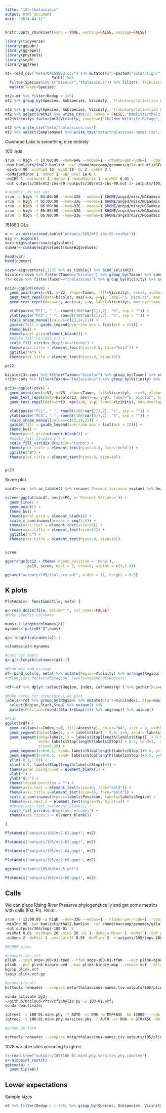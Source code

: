 ```yaml
---
title: "105-thalassinus"
output: html_document
date: "2024-04-11"
---
```


```r
knitr::opts_chunk$set(echo = TRUE, warning=FALSE, message=FALSE)
```

```r
library(tidyverse)
library(ggpubr)
library(ggrepel)
library(phytools)
library(snpR)
library(ggtree)
```

```r
mt<-read_csv("meta/04152023.csv") %>% mutate(Path=paste0("data/align/",Ind,".sort.flt.bam"))  %>% mutate(Path2=ifelse(Dedup > 2e6, paste0("data/downsample/",Ind,".reduced.bam"),
                     Path)) %>%
  filter(Species%in% c("bicolor","thalassinus")) %>% filter(!`Tributary/Collection Location` %in% c("Bitner Ranch","Rock Creek","Horse Canyon","Thousand Creek Gorge","Cowhead Lake")) %>%
  mutate(Taxon=Species)

mt2<-mt %>% filter(Dedup > 2e5)
mt2 %>% group_by(Species, Subspecies, Vicinity, `Tributary/Collection Location`) %>% summarize(Count=n(), medianDedup=median(Dedup), meanDedup=mean(Dedup))

mt2 %>% group_by(Species, Subspecies, Vicinity, `Tributary/Collection Location`) %>% summarize(Count=n(), medianDedup=median(Dedup), meanDedup=mean(Dedup)) %>% write_csv("outputs/105/thal-meta.csv")
mt2 %>% select(Path2) %>% write_csv(col_names = FALSE, "bamlists/thal2.bamlist")
mt2$Vicinity<-factor(mt2$Vicinity, levels=c("Sheldon Wildlife Refuge","Harney County","Modoc County", "Warner Spring","Goose Lake","Rising River Preserve","Pit River","Valley Falls"))

mt2 %>% write_csv("meta/thalassinus.csv")
mt2 %>% select(SampleName) %>% write_tsv("meta/thalassinus-names.tsv", col_names = FALSE)
```


Cowhead Lake is something else entirely

100 inds

```sh
srun -p high -t 10:00:00 --mem=64G --nodes=1 --ntasks-per-node=1 --cpus-per-task=12  $HOME/angsd/angsd -P 12  \
-bam bamlists/thal2.bamlist -ref /home/maccamp/genomes/gila-orcutti/GCA_026230005.1_fGilOrc1.0.hap1_genomic.fna.gz \
-minInd 90 -minMapQ 10 -minQ 20 -GL 2 -doGLF 2 \
-doMajorMinor 1 -doMaf 1 -SNP_pval 1e-6 \
-doIBS 1 -doCounts 1 -doCov 1 -makeMatrix 1 -minMaf 0.01 \
-out outputs/105/mt2-ibs-90 >outputs/105/mt2-ibs-90.out 2> outputs/105/mt2-ibs-90.err &

#-minMaf .01 not set
srun -p high -t 04:00:00 --mem=32G --nodes=1 $HOME/angsd/misc/NGSadmix -P 12 -likes outputs/105/mt2-ibs-90.beagle.gz -K 2 -o outputs/105/mt2-K2 &
srun -p high -t 05:00:00 --mem=32G --nodes=1 $HOME/angsd/misc/NGSadmix -P 12 -likes outputs/105/mt2-ibs-90.beagle.gz -K 3 -o outputs/105/mt2-K3 &
srun -p high -t 06:00:00 --mem=32G --nodes=1 $HOME/angsd/misc/NGSadmix -P 12 -likes outputs/105/mt2-ibs-90.beagle.gz -K 4 -o outputs/105/mt2-K4 &
srun -p high -t 06:00:00 --mem=32G --nodes=1 $HOME/angsd/misc/NGSadmix -P 12 -likes outputs/105/mt2-ibs-90.beagle.gz -K 5 -o outputs/105/mt2-K5 &
srun -p high -t 06:00:00 --mem=32G --nodes=1 $HOME/angsd/misc/NGSadmix -P 12 -likes outputs/105/mt2-ibs-90.beagle.gz -K 6 -o outputs/105/mt2-K6 &

```

151883 GLs


```r
m <- as.matrix(read.table("outputs/105/mt2-ibs-90.covMat"))
eig <- eigen(m)
var<-eig$values/sum(eig$values)
cumvar<-cumsum(eig$values)/sum(eig$values)

head(var)
head(cumvar)
```


```r
covs<-eig$vectors[,1:3] %>% as_tibble() %>% bind_cols(mt2)
bicolor<-covs %>% filter(Taxon=="bicolor") %>% group_by(Taxon) %>% summarize(x=mean(V1), y=mean(V2))
rr<-covs %>% filter(Taxon=="thalassinus") %>% group_by(Vicinity) %>% summarize(x=mean(V1), y=mean(V2))

pc12<-ggplot(covs) +
  geom_point(aes(x=V1, y=V2, shape=Taxon, fill=Vicinity), cex=3, alpha=0.75) +
  geom_text_repel(data=bicolor, aes(x=x, y=y), label="S. bicolor", max.overlaps = Inf) +
  geom_text_repel(data=rr, aes(x=x, y=y, label=Vicinity), max.overlaps = Inf) +

  xlab(paste("PC1", " ", round((100*var[1]),2), "%", sep = "")) +
  ylab(paste("PC2", " ", round((100*var[2]),2), "%", sep = "")) +
  scale_shape_manual(values=c(23,24,21)) +
  guides(fill = guide_legend(override.aes = list(pch = 22))) +
  theme_bw() +
  theme(panel.grid=element_blank()) +
  #scale_fill_viridis_c() +
  scale_fill_viridis_d(option="turbo") +
  theme(plot.title = element_text(hjust=0.5, face="bold")) +
  ggtitle("A") +
  theme(plot.title = element_text(hjust=0, size=16))

pc12
```

```r

bicolor13<-covs %>% filter(Taxon=="bicolor") %>% group_by(Taxon) %>% summarize(x=mean(V1), y=mean(V3))
rr13<-covs %>% filter(Taxon=="thalassinus") %>% group_by(Vicinity) %>% summarize(x=mean(V1), y=mean(V3))

pc13<-ggplot(covs) +
  geom_point(aes(x=V1, y=V3, shape=Taxon, fill=Vicinity), cex=3, alpha=0.75) +
  geom_text_repel(data=bicolor13, aes(x=x, y=y), label="S. bicolor", max.overlaps = Inf) +
  geom_text_repel(data=rr13, aes(x=x, y=y, label=Vicinity), max.overlaps = Inf) +

  xlab(paste("PC1", " ", round((100*var[1]),2), "%", sep = "")) +
  ylab(paste("PC3", " ", round((100*var[3]),2), "%", sep = "")) +
  scale_shape_manual(values=c(23,24,21)) +
  guides(fill = guide_legend(override.aes = list(pch = 22))) +
  theme_bw() +
  theme(panel.grid=element_blank()) +
  #scale_fill_viridis_c() +
  scale_fill_viridis_d(option="turbo") +
  theme(plot.title = element_text(hjust=0.5, face="bold")) +
  ggtitle("B") +
  theme(plot.title = element_text(hjust=0, size=16))


pc13 
```

Scree plot

```r
vardf<-var %>% as_tibble() %>% rename(`Percent Variance`=value) %>% head() %>% mutate(PC=1:n())

scree<-ggplot(vardf, aes(x=PC, y=`Percent Variance`)) +
  geom_line() +
  geom_point() +
  theme_bw() +
  theme(panel.grid = element_blank()) +
  scale_x_continuous(breaks = seq(1:6)) +
  theme(axis.text = element_text(size=10)) +
  theme(axis.title = element_text(size=14)) +
  ggtitle("C") +
  theme(plot.title = element_text(hjust=0, size=16))


scree
```

```r
ggarrange(pc12 + theme(legend.position = 'none'), 
          pc13, scree, ncol = 2, nrow=2, widths = c(1,1.4))

ggsave("outputs/105/thal-pcs.pdf", width = 11, height = 8.5)
```

## K plots


```r
PlotAdmix<- function(file, meta) {

q<-read_delim(file, delim=" ", col_names=FALSE)
#Make generic colnames

nums<-1:length(colnames(q))
mynames<-paste0("Q",nums)

qs<-length(colnames(q))-1

colnames(q)<-mynames

#Last col empty
q<-q[1:length(colnames(q))-1]

#Bind met and arrange 
df<-bind_cols(q, meta) %>% mutate(Region=Vicinity) %>% arrange(Region) %>% mutate(Index=1:n())
#df$Region<-factor(df$Region, levels=unique(df$Region))

rdf<-df %>% dplyr::select(Region, Index, colnames(q) ) %>% gather(key=Ancestry, value=Q, 3:(3+length(colnames(q))-1))

#Make names for structure-like plot
labels<-rdf %>% group_by(Region) %>% mutate(Start=min(Index), Stop=max(Index)) %>% 
  select(Region,Start,Stop) %>% unique() %>% 
  mutate(Position=round((Start+Stop)/2)) %>% ungroup() %>% unique()

#Plot
ggplot(rdf) + 
  geom_col(aes(x=Index,y=Q, fill=Ancestry), color="NA", size = 0, width = 1) +
  geom_segment(data=labels, x = labels$Start - 0.5, y=0, xend = labels$Start-0.5, yend=1, alpha=0.9, size=0.25) +
  geom_segment(data=labels, x = labels$Stop[length(labels$Stop)]  + 0.5, y=0, 
               xend= labels$Stop[length(labels$Stop)] + 0.5, yend=1,  alpha=0.9,
               size=0.25) +
  geom_segment(x=0+0.5, xend= labels$Stop[length(labels$Stop)]+0.5, y=1, yend=1, alpha=0.9, size=0.25) +
  geom_segment(x=0+0.5, xend= labels$Stop[length(labels$Stop)]+0.5, y=0, yend=0, alpha=0.9, size=0.25) +
  ylim(-0.1,1.01) +
  xlim(-0.1, labels$Stop[length(labels$Stop)]+1) +
  theme(panel.background = element_blank()) +
  xlab("") +
  ylab("Q\n") +
  theme(legend.position = "") +
  theme(axis.text = element_text(size=10, face="bold")) +
  theme(axis.title.y=element_text(size=14, face="bold")) +
  scale_x_continuous(breaks=labels$Position, labels=labels$Region) +
  theme(axis.text.x = element_text(angle=45, hjust=1)) +
  #theme(axis.text.x=element_blank()) +
  scale_fill_viridis_d(option="viridis") +
  theme(axis.ticks.x = element_blank())

}
```


```r
PlotAdmix("outputs/105/mt2-K2.qopt", mt2)
```

```r
PlotAdmix("outputs/105/mt2-K3.qopt", mt2)
```


```r
PlotAdmix("outputs/105/mt2-K4.qopt", mt2)
```

```r
PlotAdmix("outputs/105/mt2-K5.qopt", mt2)

ggsave("outputs/105/Kplot-5.pdf")
```

```r
PlotAdmix("outputs/105/mt2-K6.qopt", mt2)
```

## Calls

We can place Rising River Preserve phylogenetically and get some metrics with calls (Fst, Pi). Hmm..

```sh
srun -t 12:00:00 -p high --mem=32G --nodes=1 --ntasks-per-node=1 --cpus-per-task=12 $HOME/angsd/angsd -nthreads 12 \
-minInd 90 -bam bamlists/thal2.bamlist -ref /home/maccamp/genomes/gila-orcutti/GCA_026230005.1_fGilOrc1.0.hap1_genomic.fna.gz \
-out outputs/105/snps-100-01  \
-minMaf 0.01 -minMapQ 20 -minQ 20 -GL 1 -doMajorMinor 1 -doMaf 1 -SNP_pval 1e-6 \
-doGeno 2 -doPost 1 -postCutoff 0.95 -doPlink 2  > outputs/105/snps-100-01.out 2> outputs/105/snps-100-01.err &

#82905 sites

#convert to .vcf
plink --tped snps-100-01.tped --tfam snps-100-01.tfam  --out plink-binary --recode --allow-extra-chr --noweb
plink --ped plink-binary.ped --map plink-binary.map --recode vcf --allow-extra-chr -out plink
bgzip plink.vcf 
tabix plink.vcf.gz

#prune (local)
bcftools reheader --samples meta/thalassinus-names.tsv outputs/105/plink.vcf.gz | bcftools +fill-tags | bcftools view -q 0.01:minor | bcftools +prune -m 0.20 -w 10000 > outputs/105/100-01.vcf

conda activate py2;
~/github/mccloud-rrt/vcf2phylip.py -i 100-01.vcf;
conda deactivate;

iqtree2 -s 100-01.min4.phy -T AUTO -st DNA -m MFP+ASC -bb 10000 --redo
iqtree2 -s 100-01.min4.phy.varsites.phy -T AUTO -st DNA -m GTR+ASC -bb 1000 -nm 2000 -bcor 0.9 --redo

#prune on farm

bcftools reheader --samples meta/thalassinus-names.tsv outputs/105/plink.vcf.gz | bcftools +fill-tags -- -t MAF | bcftools view -q 0.01:minor |  bcftools +prune -m 0.2 -w 10000bp -n 1 -N maxAF > outputs/105/pruned-farm.vcf

```

1078 variable sites accoding to iqtree

```r
t<-read.tree("outputs/105/100-01.min4.phy.varsites.phy.contree")
u<-midpoint_root(t)
ggtree(u) +
  geom_tiplab()
```

## Lower expectations
Sample sizes

```r
mt %>% filter(Dedup > 1.5e5) %>% group_by(Species, Subspecies, Vicinity, `Tributary/Collection Location`) %>% summarize(Count=n(), medianDedup=median(Dedup), meanDedup=mean(Dedup))
```